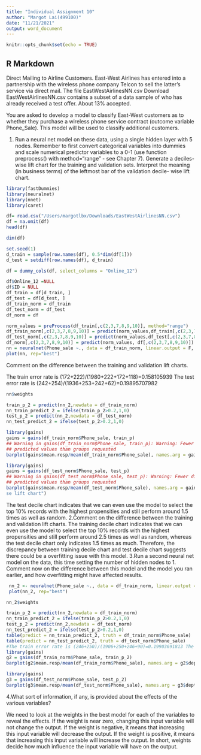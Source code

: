 ```yaml
---
title: "Individual Assignment 10"
author: "Margot Lai(499100)"
date: "11/21/2021"
output: word_document
---
```


```r
knitr::opts_chunk$set(echo = TRUE)
```

## R Markdown

Direct Mailing to Airline Customers. East-West Airlines has entered into a partnership with the wireless phone company Telcon to sell the latter’s service via direct mail. The file EastWestAirlinesNN.csv  Download EastWestAirlinesNN.csv contains a subset of a data sample of who has already received a test offer. About 13% accepted.

You are asked to develop a model to classify East-West customers as to whether they purchase a wireless phone service contract (outcome variable Phone_Sale). This model will be used to classify additional customers.

1. Run a neural net model on these data, using a single hidden layer with 5 nodes. Remember to first convert categorical variables into dummies and scale numerical predictor variables to a 0-1 (use function preprocess() with method=“range” - see Chapter 7). Generate a deciles-wise lift chart for the training and validation sets. Interpret the meaning (in business terms) of the leftmost bar of the validation decile- wise lift chart.
```r
library(fastDummies)
library(neuralnet)
library(nnet)
library(caret)

df= read.csv("/Users/margotlbx/Downloads/EastWestAirlinesNN.csv")
df = na.omit(df)
head(df)

dim(df)

set.seed(1)
d_train = sample(row.names(df), 0.5*dim(df[1]))
d_test = setdiff(row.names(df), d_train)

df = dummy_cols(df, select_columns = "Online_12")

df$Online_12 =NULL
df$ID = NULL
df_train = df[d_train, ]
df_test = df[d_test, ]
df_train_norm = df_train
df_test_norm = df_test
df_norm = df

norm_values = preProcess(df_train[,c(2,3,7,8,9,10)], method="range")
df_train_norm[,c(2,3,7,8,9,10)] = predict(norm_values,df_train[,c(2,3,7 ,8,9,10)])
df_test_norm[,c(2,3,7,8,9,10)] = predict(norm_values,df_test[,c(2,3,7,8 ,9,10)])
df_norm[,c(2,3,7,8,9,10)] = predict(norm_values, df[,c(2,3,7,8,9,10)])
nn = neuralnet(Phone_sale ~., data = df_train_norm, linear.output = F, hidden = 5)
plot(nn, rep="best")
```


Comment on the difference between the training and validation lift charts.

The train error rate is (172+222)/(1980+222+172+118)=0.158105939
The test error rate is (242+254)/(1936+253+242+62)=0.19895707982

```r
nn$weights
```
```r
train_p_2 = predict(nn_2,newdata = df_train_norm)
nn_train_predict_2 = ifelse(train_p_2>0.2,1,0) 
test_p_2 = predict(nn_2,newdata = df_test_norm) 
nn_test_predict_2 = ifelse(test_p_2>0.2,1,0)
```

```r
library(gains)
gains = gains(df_train_norm$Phone_sale, train_p)
## Warning in gains(df_train_norm$Phone_sale, train_p): Warning: Fewer distinct
## predicted values than groups requested
barplot(gains$mean.resp/mean(df_train_norm$Phone_sale), names.arg = gai ns$depth ,xlab = "Percentile", ylab = "Mean Response", main = "Decile-w ise lift chart" )
```

```r
library(gains)
gains = gains(df_test_norm$Phone_sale, test_p)
## Warning in gains(df_test_norm$Phone_sale, test_p): Warning: Fewer di stinct
## predicted values than groups requested
barplot(gains$mean.resp/mean(df_test_norm$Phone_sale), names.arg = gain s$depth, xlab = "Percentile", ylab = "Mean Response", main = "Decile-wi
se lift chart")
```

The test decile chart indicates that we can even use the model to select the top 10% records with the highest propensities and still perform around 1.5 times as well as random.
2.Comment on the difference between the training and validation lift charts.
The training decile chart indicates that we can even use the model to select the top 10% records with the highest propensities and still perform around 2.5 times as well as random, whereas the test decile chart only indicates 1.5 times as much. Therefore, the discrepancy between training decile chart and test decile chart suggests there could be a overfitting issue with this model.
3.Run a second neural net model on the data, this time setting the number of hidden nodes to 1. Comment now on the difference between this model and the model you ran earlier, and how overfitting might have affected results.
```r
 nn_2 <- neuralnet(Phone_sale ~., data = df_train_norm, linear.output = F, hidden = 1)
 plot(nn_2, rep="best")
```

```r
nn_2$weights

train_p_2 = predict(nn_2,newdata = df_train_norm)
nn_train_predict_2 = ifelse(train_p_2>0.2,1,0) 
test_p_2 = predict(nn_2,newdata = df_test_norm)
nn_test_predict_2 = ifelse(test_p_2>0.2,1,0)
table(predict = nn_train_predict_2, truth = df_train_norm$Phone_sale)
table(predict = nn_test_predict_2, truth = df_test_norm$Phone_sale)
#The train error rate is (246+250)/(1906+250+246+90)=0.19903691813 The test error rate is (283+250)/(1895+250+283+65)=0.21379863618
library(gains)
g2 = gains(df_train_norm$Phone_sale, train_p_2)
barplot(g2$mean.resp/mean(df_train_norm$Phone_sale), names.arg = g2$depth ,xlab = "Percentile", ylab = "Mean Response", main = "Decile-wise lift chart" )
```
```r
library(gains)
g3 = gains(df_test_norm$Phone_sale, test_p_2)
barplot(g3$mean.resp/mean(df_test_norm$Phone_sale), names.arg = g3$depth, xlab = "Percentile", ylab = "Mean Response", main = "Decile-wise lif t chart")
```

4.What sort of information, if any, is provided about the effects of the various variables?

We need to look at the weights in the best model for each of the variables to reveal the effects. If the weight is near zero, changing this input variable will not change the output. If the weight is negative, it means that increasing this input variable will decrease the output. If the weight is positive, it means that increasing this input variable will increase the output. In short, weights decide how much influence the input variable will have on the output.